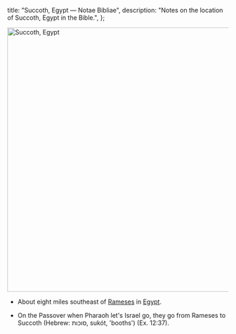   title: "Succoth, Egypt — Notae Bibliae",
  description: "Notes on the location of Succoth, Egypt in the Bible.",
};

<Initial text="Succoth, Egypt"/>

<Image
  className="sepia rounded"
  src="/places/succoth_egypt.jpg"
  alt="Succoth, Egypt"
  width="600"
  height="600"
/>

- About eight miles southeast of [Rameses](/places/old-testament/genesis/rameses) in [Egypt](/places/old-testament/genesis/egypt).

- On the Passover when Pharaoh let's Israel go, they go from Rameses to Succoth (Hebrew: סוכות, sukót, 'booths') (Ex. 12:37).
